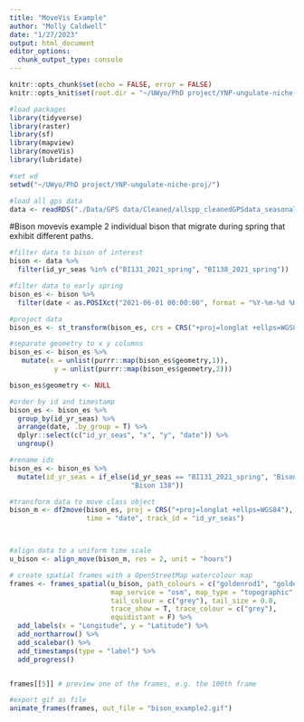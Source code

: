 ```yaml
---
title: "MoveVis Example"
author: "Molly Caldwell"
date: "1/27/2023"
output: html_document
editor_options: 
  chunk_output_type: console
---
```


```r
knitr::opts_chunk$set(echo = FALSE, error = FALSE)
knitr::opts_knit$set(root.dir = "~/UWyo/PhD project/YNP-ungulate-niche-proj/") #set root dir
```

```r
#load packages
library(tidyverse)
library(raster)
library(sf)
library(mapview)
library(moveVis)
library(lubridate)

#set wd
setwd("~/UWyo/PhD project/YNP-ungulate-niche-proj/")
```


```r
#load all gps data
data <- readRDS("./Data/GPS data/Cleaned/allspp_cleanedGPSdata_seasonal_3.2022.rds")
```

#Bison movevis example
2 individual bison that migrate during spring that exhibit different paths.

```r
#filter data to bison of interest
bison <- data %>% 
  filter(id_yr_seas %in% c("BI131_2021_spring", "BI138_2021_spring"))

#filter data to early spring 
bison_es <- bison %>% 
  filter(date < as.POSIXct("2021-06-01 00:00:00", format = "%Y-%m-%d %H:%M:%S"))

#project data
bison_es <- st_transform(bison_es, crs = CRS("+proj=longlat +ellps=WGS84"))

#separate geometry to x y columns
bison_es <- bison_es %>% 
   mutate(x = unlist(purrr::map(bison_es$geometry,1)),
           y = unlist(purrr::map(bison_es$geometry,2)))

bison_es$geometry <- NULL

#order by id and timestamp
bison_es <- bison_es %>% 
  group_by(id_yr_seas) %>% 
  arrange(date, .by_group = T) %>% 
  dplyr::select(c("id_yr_seas", "x", "y", "date")) %>% 
  ungroup()

#rename ids
bison_es <- bison_es %>% 
  mutate(id_yr_seas = if_else(id_yr_seas == "BI131_2021_spring", "Bison 131",
                              "Bison 138"))

#transform data to move class object
bison_m <- df2move(bison_es, proj = CRS("+proj=longlat +ellps=WGS84"), x = "x", y = "y",
                   time = "date", track_id = "id_yr_seas")



#align data to a uniform time scale
u_bison <- align_move(bison_m, res = 2, unit = "hours")

# create spatial frames with a OpenStreetMap watercolour map
frames <- frames_spatial(u_bison, path_colours = c("goldenrod1", "goldenrod4"),
                         map_service = "osm", map_type = "topographic", alpha = 0.5, 
                         tail_colour = c("grey"), tail_size = 0.8,
                         trace_show = T, trace_colour = c("grey"),
                         equidistant = F) %>% 
  add_labels(x = "Longitude", y = "Latitude") %>% 
  add_northarrow() %>% 
  add_scalebar() %>% 
  add_timestamps(type = "label") %>% 
  add_progress()


frames[[5]] # preview one of the frames, e.g. the 100th frame

#export gif as file
animate_frames(frames, out_file = "bison_example2.gif")
```